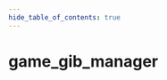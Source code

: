 ```yaml
---
hide_table_of_contents: true
---
```


<!---
!!!!!!
THIS PAGE IS AUTOGENERATED FROM GAME FGD DEFINITIONS!
DO NOT EDIT MANUALLY!
!!!!!!

In order to make edits, you can make an annotation file in /fgd_dump_overrides
-->


# game_gib_manager



<Tabs queryString="game">
    
<TabItem value="cs2" label="Counter-Strike 2">
    <CS2Page />
</TabItem>

<TabItem value="steamvr" label="SteamVR Home">
    <STEAMVRPage />
</TabItem>

<TabItem value="dota2" label="Dota 2">
    <DOTA2Page />
</TabItem>

</Tabs>
